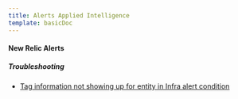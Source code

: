 ```yaml
---
title: Alerts Applied Intelligence
template: basicDoc
---
```




#### New Relic Alerts



##### Troubleshooting

* [Tag information not showing up for entity in Infra alert condition](/docs/alerts-applied-intelligence/new-relic-alerts/troubleshooting/tag-information-not-showing-entity-infra-alert-condition)